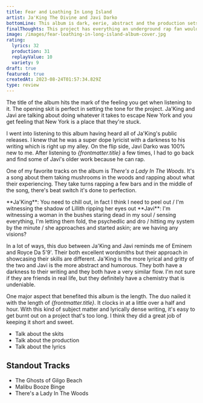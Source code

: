 ```yaml
---
title: Fear and Loathing In Long Island
artist: Ja'King The Divine and Javi Darko
bottomLine: This album is dark, eerie, abstract and the production sets the mood perfectly for what this album has to offer. Ja'King and Javi are a hell of a duo and I hope they continue to work together in the future.
finalThoughts: This project has everything an underground rap fan would hope for. Humor, darkness, lyrical density and most importantly, it doesn't drag on for over an hour. Ja'King The Divine is one of my new favorite artists and everything he releases is a must listen for me. Javi has gained a new fan in me as well.
image: /images/fear-loathing-in-long-island-album-cover.jpg
rating:
  lyrics: 32
  production: 31
  replayValue: 10
  variety: 9
draft: true
featured: true
createdAt: 2023-08-24T01:57:34.829Z
type: review
---
```


The title of the album hits the mark of the feeling you get when listening to it. The opening skit is perfect in setting the tone for the project. Ja'King and Javi are talking about doing whatever it takes to escape New York and you get feeling that New York is a place that they're stuck.

I went into listening to this album having heard all of Ja'King's public releases. I knew that he was a super dope lyricist with a darkness to his writing which is right up my alley. On the flip side, Javi Darko was 100% new to me. After listening to _{frontmatter.title}_ a few times, I had to go back and find some of Javi's older work because he can rap.

One of my favorite tracks on the album is _There's a Lady In The Woods_. It's a song about them taking mushrooms in the woods and rapping about what their experiencing. They take turns rapping a few bars and in the middle of the song, there's beat switch it's done to perfection.

<Quote song="There's a Lady In The Woods">
  **Ja'King**: You need to chill out, in fact I think I need to peel out / I'm
  witnessing the shadow of Lillith ripping her eyes out **Javi**: I'm witnessing
  a woman in the bushes staring dead in my soul / sensing everything, I'm
  letting them fold, the psychedlic and dro / hitting my system by the minute /
  she approaches and started askin; are we having any visions?
</Quote>

In a lot of ways, this duo between Ja'King and Javi reminds me of Eminem and Royce Da 5'9'. Their both excellent wordsmiths but their approach in showcasing their skills are different. Ja'King is the more lyrical and gritty of the two and Javi is the more abstract and humorous. They both have a darkness to their writing and they both have a very similar flow. I'm not sure if they are friends in real life, but they definitely have a chemistry that is undeniable.

One major aspect that benefited this album is the length. The duo nailed it with the length of _{frontmatter.title}_. It clocks in at a little over a half and hour. With this kind of subject matter and lyrically dense writing, it's easy to get burnt out on a project that's too long. I think they did a great job of keeping it short and sweet.

- Talk about the skits
- Talk about the production
- Talk about the lyrics

## Standout Tracks

- The Ghosts of Gilgo Beach
- Malibu Booze Binge
- There's a Lady In The Woods
